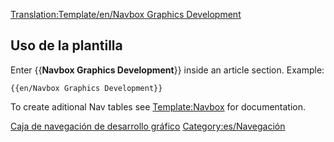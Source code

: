 <noinclude>[[Translation:Template/en/Navbox Graphics Development]]</noinclude>{{en/Navbox|navbar = off
|state = off

|name  = Desarrollo gráfico
|title = [[Main/es/Desarrollo gráfico|Desarrollo gráfico]]  ([http://www.tt-forums.net/viewforum.php?f=66 Foro])

|group1 = OpenGFX 8 bits
|list1  = {{en/Nowrap begin}} [[Main/es/Preguntas frecuentes sobre reemplazo de gráficos|Preguntas frecuentes]]  <!--
                 -->{{en/·w}} [[Main/es/características avanzadas sobre reemplazo de Gráficos|Características]]  <!--
                 -->{{en/·w}} [https://dev.openttdcoop.org/projects/opengfx Desarrollo y descarga] {{en/Nowrap end}}

|group2 = NewGRF 8 bits
|list2  = {{en/Nowrap begin}} [[Main/es/Preguntas frecuentes sobre NewGRF|Preguntas frecuentes]]  <!--
                 -->{{en/·w}} [[Main/es/NewGRF|Documentación NewGRF]]  <!-- 
                 -->{{en/·w}} [[Main/es/Lista NewGRF|Lista NewGRF]]  <!--
                 -->{{en/·w}} [http://grfcrawler.tt-forums.net/ NewGRF Crawler] {{en/Nowrap end}}

|group3 = 32 bits
|list3  =
  {{en/Navbox subgroup|group1 = [[Main/es/Desarrollo de gráficos de 32 bits|Desarrollo de gráficos de 32 bits]]
    |list1  = {{en/Nowrap begin}} [[Main/es/Documentación sobre desarrollo de gráficos de 32 bits|Documentación]] <!-- 
                     -->{{en/·w}} [[Main/es/Repositorio de archivos de desarrollo gráfico en 32 bits|Repositorio de archivos]] <!-- 
                     -->{{en/·w}} [[Main/es/Rastreador de desarrollo de gráficos de 32 bits (Zum extra)|Rastredor]] <!-- 
                     -->{{en/·w}} [[Main/es/Apoyos (Nuevos gráficos)|Pagina de apoyos]] <!-- 
                     -->{{en/·w}} [http://www.tt-forums.net/viewforum.php?f=36 Foro] <!-- 
                     -->{{en/·w}} [[Category/es/Recursos de desarrollo gráfico de 32 bits|Recursos de desarrollo]] {{en/Nowrap end}}

    |group2 = Recursos para el usuario
    |list2  = {{en/Nowrap begin}} [[Main/es/Niveles de Zum Extra de 32 bits|Proyecto zum extra]] <!--
                     -->{{en/·w}} [[Main/es/Archivos de niveles de Zum Extra de 32 bits|Archivos zum extra]] <!-- 
                     -->{{en/·w}} [http://www.tt-forums.net/viewtopic.php?f=36&t=46682 Pack de gráficos] {{en/Nowrap end}}
  }}
}}
<noinclude>
==Uso de la plantilla==
Enter <nowiki>{{</nowiki>'''Navbox Graphics Development'''<nowiki>}}</nowiki> inside an article section. Example:
<pre>{{en/Navbox Graphics Development}}</pre>

To create aditional Nav tables see [[Template/en/Navbox|Template:Navbox]] for documentation.
[[Category:es/Plantillas|Caja de navegación de desarrollo gráfico]][[Category:es/Navegación]]
</noinclude>